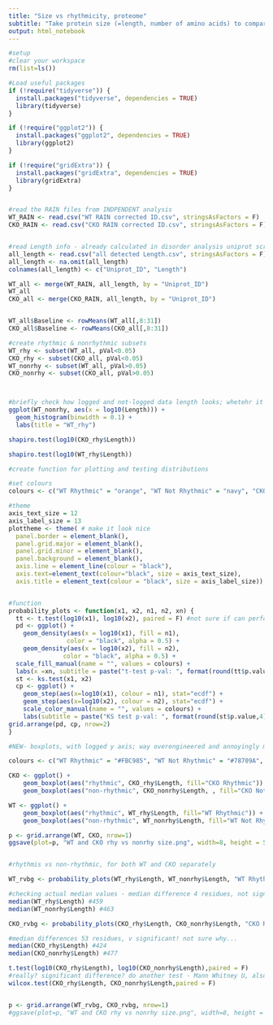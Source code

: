 ```yaml
---
title: "Size vs rhythmicity, proteome"
subtitle: "Take protein size (=length, number of amino acids) to compare to presence/absence of rhythmicity; some drafts"
output: html_notebook
---
```


```r
#setup
#clear your workspace
rm(list=ls())

#Load useful packages
if (!require("tidyverse")) {
  install.packages("tidyverse", dependencies = TRUE)
  library(tidyverse)
} 

if (!require("ggplot2")) {
  install.packages("ggplot2", dependencies = TRUE)
  library(ggplot2)
}

if (!require("gridExtra")) {
  install.packages("gridExtra", dependencies = TRUE)
  library(gridExtra)
}


#read the RAIN files from INDPENDENT analysis
WT_RAIN <- read.csv("WT RAIN corrected ID.csv", stringsAsFactors = F)
CKO_RAIN <- read.csv("CKO RAIN corrected ID.csv", stringsAsFactors = F)


#read Length info - already calculated in disorder analysis uniprot script; add the info
all_length <- read.csv("all detected Length.csv", stringsAsFactors = F)
all_length <- na.omit(all_length)
colnames(all_length) <- c("Uniprot_ID", "Length")

WT_all <- merge(WT_RAIN, all_length, by = "Uniprot_ID")
WT_all
CKO_all <- merge(CKO_RAIN, all_length, by = "Uniprot_ID")


WT_all$Baseline <- rowMeans(WT_all[,8:31])
CKO_all$Baseline <- rowMeans(CKO_all[,8:31])

#create rhythmic & nonrhythmic subsets
WT_rhy <- subset(WT_all, pVal<0.05)
CKO_rhy <- subset(CKO_all, pVal<0.05)
WT_nonrhy <- subset(WT_all, pVal>0.05)
CKO_nonrhy <- subset(CKO_all, pVal>0.05)



#briefly check how logged and not-logged data length looks; whetehr it's normally distrubted - no, even the log-transformed are not
ggplot(WT_nonrhy, aes(x = log10(Length))) + 
  geom_histogram(binwidth = 0.1) +
  labs(title = "WT_rhy")

shapiro.test(log10(CKO_rhy$Length))

shapiro.test(log10(WT_rhy$Length))

```

```r
#create function for plotting and testing distributions

#set colours
colours <- c("WT Rhythmic" = "orange", "WT Not Rhythmic" = "navy", "CKO Rhythmic" = "red", "CKO Not Rhythmic" = "dark green", "WT Random"="orange", "CKO Random"="red", "WT Background" = "navy", "CKO Background" = "dark green")

#theme
axis_text_size = 12
axis_label_size = 13
plottheme <- theme( # make it look nice
  panel.border = element_blank(),  
  panel.grid.major = element_blank(),
  panel.grid.minor = element_blank(),
  panel.background = element_blank(),
  axis.line = element_line(colour = "black"),
  axis.text=element_text(colour="black", size = axis_text_size),
  axis.title = element_text(colour = "black", size = axis_label_size))


#function
probability_plots <- function(x1, x2, n1, n2, xn) {
  tt <- t.test(log10(x1), log10(x2), paired = F) #not sure if can perform a non-param test
  pd <- ggplot() + 
    geom_density(aes(x = log10(x1), fill = n1),
                color = "black", alpha = 0.5) +
    geom_density(aes(x = log10(x2), fill = n2),
               color = "black", alpha = 0.5) +
  scale_fill_manual(name = "", values = colours) +
  labs(x =xn, subtitle = paste("t-test p-val: ", format(round(tt$p.value,4))), y = "Probability density")
  st <- ks.test(x1, x2)
  cp <- ggplot() +
    geom_step(aes(x=log10(x1), colour = n1), stat="ecdf") + 
    geom_step(aes(x=log10(x2), colour = n2), stat="ecdf") + 
    scale_color_manual(name = "", values = colours) +
    labs(subtitle = paste("KS test p-val: ", format(round(st$p.value,4))), y="Cumulative probability", x=xn)
grid.arrange(pd, cp, nrow=2)
} 

```


```r
#NEW- boxplots, with logged y axis; way overengineered and annoyingly made for colors, tried to match the transparent plots of abundance in the first place...

colours <- c("WT Rhythmic" = "#FBC985", "WT Not Rhythmic" = "#78709A", "CKO Rhythmic" = "#F08D71", "CKO Not Rhythmic" = "#7D9670")

CKO <- ggplot() +
    geom_boxplot(aes("rhythmic", CKO_rhy$Length, fill="CKO Rhythmic")) +
    geom_boxplot(aes("non-rhythmic", CKO_nonrhy$Length, , fill="CKO Not Rhythmic")) + plottheme + scale_y_continuous(trans='log2') + labs(title="CKO rhythmicity vs protein size", y="Size, number of amino acids (log2 scale)", x="") + scale_fill_manual(name = "", values = colours) + theme(legend.position = "none")

WT <- ggplot() +
    geom_boxplot(aes("rhythmic", WT_rhy$Length, fill="WT Rhythmic")) +
    geom_boxplot(aes("non-rhythmic", WT_nonrhy$Length, fill="WT Not Rhythmic")) + plottheme + scale_y_continuous(trans='log2') + labs(title="WT rhythmicity vs protein size", y="Size, number of amino acids (log2 scale)", x="") + scale_fill_manual(name = "", values = colours) + theme(legend.position = "none")

p <- grid.arrange(WT, CKO, nrow=1)
ggsave(plot=p, "WT and CKO rhy vs nonrhy size.png", width=8, height = 5)


#rhythmis vs non-rhythmic, for both WT and CKO separately

WT_rvbg <- probability_plots(WT_rhy$Length, WT_nonrhy$Length, "WT Rhythmic", "WT Not Rhythmic", "Log10(Length)") 

#checking actual median values - median difference 4 residues, not significant
median(WT_rhy$Length) #459
median(WT_nonrhy$Length) #463

CKO_rvbg <- probability_plots(CKO_rhy$Length, CKO_nonrhy$Length, "CKO Rhythmic", "CKO Not Rhythmic", "Log10(Length)")

#median differences 53 residues, v significant! not sure why...
median(CKO_rhy$Length) #424
median(CKO_nonrhy$Length) #477

t.test(log10(CKO_rhy$Length), log10(CKO_nonrhy$Length),paired = F)
#really? significant difference? do another test - Mann Whitney U, also v significant
wilcox.test(CKO_rhy$Length, CKO_nonrhy$Length,paired = F)


p <- grid.arrange(WT_rvbg, CKO_rvbg, nrow=1)
#ggsave(plot=p, "WT and CKO rhy vs nonrhy size.png", width=8, height = 5)


```
